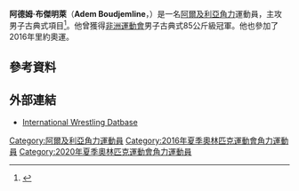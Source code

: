 {{NoteTA|G1=Sports}}
{{Infobox sportsperson
| name           = 阿德姆·布傑明萊<br />''Adem Boudjemline''
| image          = 
| caption        = 
| birth_name     = 
| fullname       = 
| nickname       = 
| nationality    = 
| residence      = 
| birth_date     = {{birth date and age|1994|2|28|df=yes}}
| birth_place    = 
| death_date     = 
| death_place    = 
| height         = {{height|m=1.79}}
| weight         = {{weight|kg=84}}
| website        = 
| country        = {{ALG}}
| sport          = 
| event          = 古典式
| olympics       = 
| show-medals    = yes
| medaltemplates = 
{{MedalSport|男子[[角力|角力]]}}
{{MedalCountry|{{ALG}}}}
{{MedalCompetition|[[非洲運動會|非洲運動會]]}}
{{MedalGold|[[2015年非洲運動會|2015年 布拉薩]]|男子古典式85公斤級}}
{{MedalGold|[[2019年非洲運動會|2019年 拉巴特]]|男子古典式97公斤級}}
}}
'''阿德姆·布傑明萊'''（'''Adem Boudjemline'''，{{bd|1994年|2月28日|catIdx=Boudjemline, Adem}}）是一名[[阿爾及利亞|阿爾及利亞]][[角力|角力]]運動員，主攻男子古典式項目<ref>{{cite web |url=https://www.iat.uni-leipzig.de/datenbanken/dbfoeldeak/daten.php?spid=E1588B39ED104C4B88AFE8D3AAE171A8 |title=Adem Boudjemline |publisher=iat.uni-leipzig.de |date=2016-05-01 |accessdate=2016-05-01 |archive-url=https://web.archive.org/web/20160422055212/https://www.iat.uni-leipzig.de/datenbanken/dbfoeldeak/daten.php?spid=E1588B39ED104C4B88AFE8D3AAE171A8 |archive-date=2016-04-22 |dead-url=yes }}</ref>。他曾獲得[[2015年非洲運動會|非洲運動會]]男子古典式85公斤級冠軍。他也參加了2016年里約奧運。

== 參考資料 ==
{{Reflist}}

== 外部連結 ==
* [https://web.archive.org/web/20160422055212/https://www.iat.uni-leipzig.de/datenbanken/dbfoeldeak/daten.php?spid=E1588B39ED104C4B88AFE8D3AAE171A8 International Wrestling Datbase]

{{Algeria-stub}}

{{DEFAULTSORT:Boudjemline, Adem}}
[[Category:阿爾及利亞角力運動員|Category:阿爾及利亞角力運動員]]
[[Category:2016年夏季奧林匹克運動會角力運動員|Category:2016年夏季奧林匹克運動會角力運動員]]
[[Category:2020年夏季奧林匹克運動會角力運動員|Category:2020年夏季奧林匹克運動會角力運動員]]